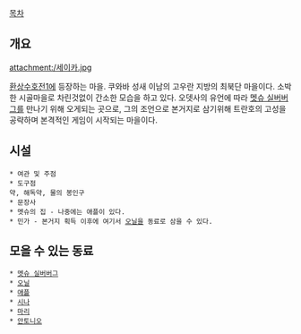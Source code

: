 [[목차]]
== 개요 ==
attachment:/세이카.jpg

[[환상수호전1]]에 등장하는 마을. 쿠와바 성새 이남의 고우란 지방의 최북단 마을이다. 소박한 시골마을로 차린것없이 간소한 모습을 하고 있다. 오뎃사의 유언에 따라 [[멧슈 실버버그]]를 만나기 위해 오게되는 곳으로, 그의 조언으로 본거지로 삼기위해 트란호의 고성을 공략하며 본격적인 게임이 시작되는 마을이다.

== 시설 ==
 * 여관 및 주점
 * 도구점
 약, 해독약, 물의 봉인구
 * 문장사
 * 멧슈의 집 - 나중에는 애플이 있다.
 * 민가 - 본거지 획득 이후에 여기서 [[오닐]]을 동료로 삼을 수 있다.

== 모을 수 있는 동료 ==
 * [[멧슈 실버버그]]
 * [[오닐]]
 * [[애플]]
 * [[시나]]
 * [[마리]]
 * [[안토니오]]
